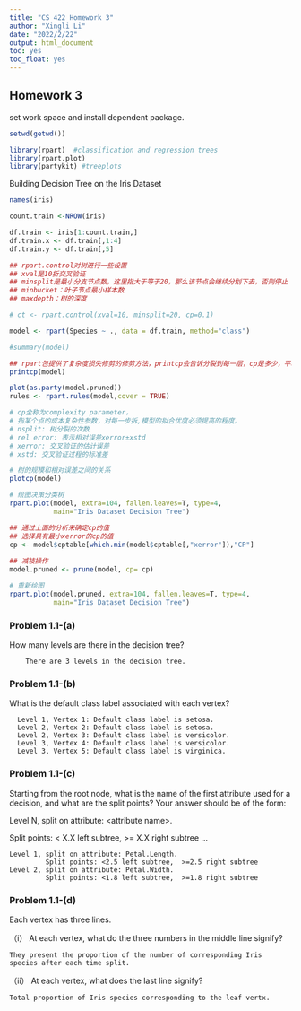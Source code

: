 ```yaml
---
title: "CS 422 Homework 3"
author: "Xingli Li"
date: "2022/2/22"
output: html_document
toc: yes
toc_float: yes
---
```


## Homework 3

set work space and install dependent package.
```r

setwd(getwd())

library(rpart)  #classification and regression trees
library(rpart.plot)
library(partykit) #treeplots

```

Building Decision Tree on the Iris Dataset

```r

names(iris)

count.train <-NROW(iris)

df.train <- iris[1:count.train,]
df.train.x <- df.train[,1:4]
df.train.y <- df.train[,5]
```

```r

## rpart.control对树进行一些设置  
## xval是10折交叉验证  
## minsplit是最小分支节点数，这里指大于等于20，那么该节点会继续分划下去，否则停止  
## minbucket：叶子节点最小样本数  
## maxdepth：树的深度  

# ct <- rpart.control(xval=10, minsplit=20, cp=0.1)  

model <- rpart(Species ~ ., data = df.train, method="class")

#summary(model)

## rpart包提供了复杂度损失修剪的修剪方法，printcp会告诉分裂到每一层，cp是多少，平均相对误差是多少，交叉验证的估计误差（“xerror”列），以及标准误差(“xstd”列)，平均相对误差=xerror±xstd 
printcp(model)

plot(as.party(model.pruned))
rules <- rpart.rules(model,cover = TRUE)

# cp全称为complexity parameter，
# 指某个点的成本复杂性参数，对每一步拆,模型的拟合优度必须提高的程度。
# nsplit: 树分裂的次数
# rel error: 表示相对误差xerror±xstd
# xerror: 交叉验证的估计误差
# xstd: 交叉验证过程的标准差

# 树的规模和相对误差之间的关系
plotcp(model)
```

```r
# 绘图决策分类树
rpart.plot(model, extra=104, fallen.leaves=T, type=4,
           main="Iris Dataset Decision Tree") 

## 通过上面的分析来确定cp的值  
## 选择具有最小xerror的cp的值
cp <- model$cptable[which.min(model$cptable[,"xerror"]),"CP"]
                    
## 减枝操作
model.pruned <- prune(model, cp= cp)  

# 重新绘图
rpart.plot(model.pruned, extra=104, fallen.leaves=T, type=4, 
           main="Iris Dataset Decision Tree")
```

### Problem 1.1-(a)

How many levels are there in the decision tree?

        There are 3 levels in the decision tree.

### Problem 1.1-(b)

What is the default class label associated with each vertex?

      Level 1, Vertex 1: Default class label is setosa.
      Level 2, Vertex 2: Default class label is setosa.
      Level 2, Vertex 3: Default class label is versicolor.
      Level 3, Vertex 4: Default class label is versicolor.
      Level 3, Vertex 5: Default class label is virginica.

### Problem 1.1-(c)

Starting from the root node, what is the name of the first attribute used for a decision, and what are the split points? Your answer should be of the form:

Level N, split on attribute: \<attribute name>.

Split points: \< X.X left subtree, \>= X.X right subtree ...

    Level 1, split on attribute: Petal.Length. 
             Split points: <2.5 left subtree,  >=2.5 right subtree
    Level 2, split on attribute: Petal.Width. 
             Split points: <1.8 left subtree,  >=1.8 right subtree

### Problem 1.1-(d)

Each vertex has three lines.

（i） At each vertex, what do the three numbers in the middle line signify?

    They present the proportion of the number of corresponding Iris species after each time split.

（ii） At each vertex, what does the last line signify?

    Total proportion of Iris species corresponding to the leaf vertx.
